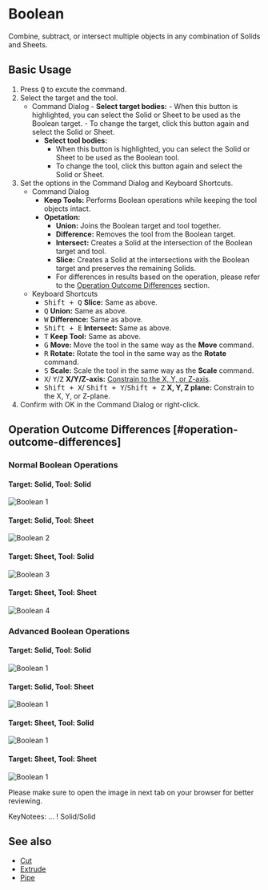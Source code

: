 
# Boolean

<Reference shortcut="Q" command="Boolean" button="In Command Bar"  buttonIcon="button-boolean"/>

Combine, subtract, or intersect multiple objects in any combination of Solids and Sheets.

## Basic Usage

1. Press <kbd>Q</kbd> to excute the command.
2. Select the target and the tool.
   - <Kst>Command Dialog</Kst>
         - **Select target bodies:** 
         - When this button is highlighted, you can select the Solid or Sheet to be used as the Boolean target.
         - To change the target, click this button again and select the Solid or Sheet.
      - **Select tool bodies:** 
         - When this button is highlighted, you can select the Solid or Sheet to be used as the Boolean tool.
         - To change the tool, click this button again and select the Solid or Sheet.
3. Set the options in the Command Dialog and Keyboard Shortcuts.
   - <Kst>Command Dialog</Kst>
      - **Keep Tools:** Performs Boolean operations while keeping the tool objects intact.
      - **Opetation:**
         - **Union:** Joins the Boolean target and tool together.
         - **Difference:** Removes the tool from the Boolean target.
         - **Intersect:** Creates a Solid at the intersection of the Boolean target and tool.
         - **Slice:** Creates a Solid at the intersections with the Boolean target and preserves the remaining Solids.
         - For differences in results based on the operation, please refer to the [Operation Outcome Differences](#operation-outcome-differences) section.
   - <Kst>Keyboard Shortcuts</Kst>
      - <kbd>Shift + Q</kbd> **Slice:** Same as above.
      - <kbd>Q</kbd> **Union:**  Same as above.
      - <kbd>W</kbd> **Difference:**  Same as above.
      - <kbd>Shift + E</kbd> **Intersect:**  Same as above.
      - <kbd>T</kbd> **Keep Tool:**  Same as above.
      - <kbd>G</kbd> **Move:** Move the tool in the same way as the **Move** command.
      - <kbd>R</kbd> **Rotate:** Rotate the tool in the same way as the **Rotate** command.
      - <kbd>S</kbd> **Scale:** Scale the tool in the same way as the **Scale** command.
      - <kbd>X</kbd>/ <kbd>Y</kbd>/<kbd>Z</kbd> **X/Y/Z-axis:** [Constrain to the X, Y, or Z-axis](/tool/sketching-essentials#constrain-to-an-axis).
      - <kbd>Shift + X</kbd>/ <kbd>Shift + Y</kbd>/<kbd>Shift + Z</kbd> **X, Y, Z plane:** Constrain to the X, Y, or Z-plane.
4. Confirm with OK in the Command Dialog or right-click.

## Operation Outcome Differences [#operation-outcome-differences]

### Normal Boolean Operations

   #### Target: Solid, Tool: Solid
   ![Boolean 1](/img/boolean-1.png)

   #### Target: Solid, Tool: Sheet
   ![Boolean 2](/img/boolean-2.png)

   #### Target: Sheet, Tool: Solid
   ![Boolean 3](/img/boolean-3.png)

   #### Target: Sheet, Tool: Sheet
   ![Boolean 4](/img/boolean-4.png)

### Advanced Boolean Operations

   #### Target: Solid, Tool: Solid
   ![Boolean 1](/img/boolean-5.png)
   #### Target: Solid, Tool: Sheet
   ![Boolean 1](/img/boolean-6.png)
   #### Target: Sheet, Tool: Solid
   ![Boolean 1](/img/boolean-7.png)
   #### Target: Sheet, Tool: Sheet
   ![Boolean 1](/img/boolean-8.png)

   Please make sure to open the image in next tab on your browser for better reviewing.

   KeyNotees: ... ! Solid/Solid 




## See also
- [Cut](cut)
- [Extrude](extrude)
- [Pipe](pipe)